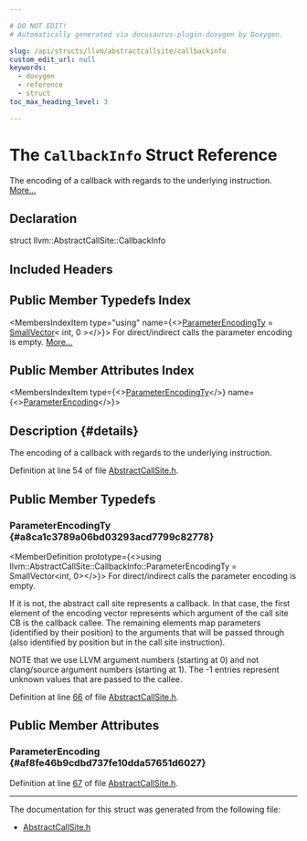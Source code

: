 ```yaml
---

# DO NOT EDIT!
# Automatically generated via docusaurus-plugin-doxygen by Doxygen.

slug: /api/structs/llvm/abstractcallsite/callbackinfo
custom_edit_url: null
keywords:
  - doxygen
  - reference
  - struct
toc_max_heading_level: 3

---
```





# The `CallbackInfo` Struct Reference

<DoxygenPage pluginConfig={pluginConfig}>

The encoding of a callback with regards to the underlying instruction. <a href="#details">More...</a>

## Declaration

<CodeBlock>struct llvm::AbstractCallSite::CallbackInfo</CodeBlock>

## Included Headers

<IncludesList>
<IncludesListItem
  filePath="llvm/IR/AbstractCallSite.h"
  permalink="/docs/api/files/include/include/llvm/include/llvm/ir/abstractcallsite-h"
  isLocal="true" />
</IncludesList>

## Public Member Typedefs Index

<MembersIndex>

<MembersIndexItem
  type="using"
  name={<><a href="#a8ca1c3789a06bd03293acd7799c82778">ParameterEncodingTy</a> = <a href="/docs/api/classes/llvm/smallvector">SmallVector</a>&lt; int, 0 &gt;</>}>
For direct/indirect calls the parameter encoding is empty. <a href="#a8ca1c3789a06bd03293acd7799c82778">More...</a>
</MembersIndexItem>

</MembersIndex>

## Public Member Attributes Index

<MembersIndex>

<MembersIndexItem
  type={<><a href="#a8ca1c3789a06bd03293acd7799c82778">ParameterEncodingTy</a></>}
  name={<><a href="#af8fe46b9cdbd737fe10dda57651d6027">ParameterEncoding</a></>}>
</MembersIndexItem>

</MembersIndex>

## Description {#details}

The encoding of a callback with regards to the underlying instruction.

Definition at line 54 of file <a href="/docs/api/files/include/include/llvm/include/llvm/ir/abstractcallsite-h">AbstractCallSite.h</a>.

<SectionDefinition>

## Public Member Typedefs

### ParameterEncodingTy {#a8ca1c3789a06bd03293acd7799c82778}

<MemberDefinition
  prototype={<>using llvm::AbstractCallSite::CallbackInfo::ParameterEncodingTy =  SmallVector&lt;int, 0&gt;</>}>
For direct/indirect calls the parameter encoding is empty.

If it is not, the abstract call site represents a callback. In that case, the first element of the encoding vector represents which argument of the call site CB is the callback callee. The remaining elements map parameters (identified by their position) to the arguments that will be passed through (also identified by position but in the call site instruction).

NOTE that we use LLVM argument numbers (starting at 0) and not clang/source argument numbers (starting at 1). The -1 entries represent unknown values that are passed to the callee.

Definition at line <a href="/docs/api/files/include/include/llvm/include/llvm/ir/abstractcallsite-h/#l00066">66</a> of file <a href="/docs/api/files/include/include/llvm/include/llvm/ir/abstractcallsite-h">AbstractCallSite.h</a>.
</MemberDefinition>

</SectionDefinition>

<SectionDefinition>

## Public Member Attributes

### ParameterEncoding {#af8fe46b9cdbd737fe10dda57651d6027}

<MemberDefinition
  prototype="ParameterEncodingTy llvm::AbstractCallSite::CallbackInfo::ParameterEncoding">

Definition at line <a href="/docs/api/files/include/include/llvm/include/llvm/ir/abstractcallsite-h/#l00067">67</a> of file <a href="/docs/api/files/include/include/llvm/include/llvm/ir/abstractcallsite-h">AbstractCallSite.h</a>.
</MemberDefinition>

</SectionDefinition>

<hr/>

The documentation for this struct was generated from the following file:

<ul>
<li><a href="/docs/api/files/include/include/llvm/include/llvm/ir/abstractcallsite-h">AbstractCallSite.h</a></li>
</ul>

</DoxygenPage>
